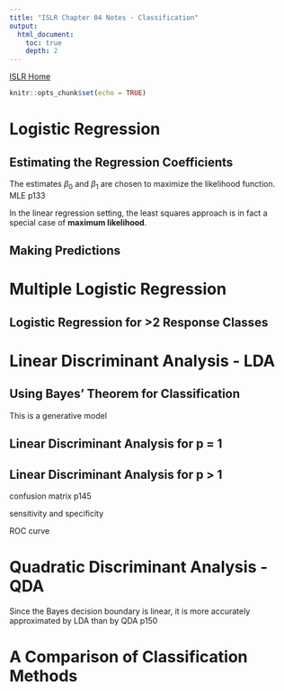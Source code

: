 ```yaml
---
title: "ISLR Chapter 04 Notes - Classification"
output:
  html_document:
    toc: true
    depth: 2      
---
```

[ISLR Home](../index.html)

```r
knitr::opts_chunk$set(echo = TRUE)
```

# Logistic Regression


## Estimating the Regression Coefficients

The estimates $\beta_0$ and $\beta_1$ are chosen to maximize the likelihood function. MLE p133

In the linear regression setting, the least squares approach is in fact a special case of **maximum likelihood**.

## Making Predictions

# Multiple Logistic Regression


## Logistic Regression for >2 Response Classes

# Linear Discriminant Analysis - LDA

## Using Bayes’ Theorem for Classification

This is a generative model

## Linear Discriminant Analysis for p = 1

## Linear Discriminant Analysis for p > 1

confusion matrix p145

sensitivity and specificity

ROC curve

# Quadratic Discriminant Analysis - QDA

Since the Bayes decision boundary is linear, it is more accurately approximated by LDA than by QDA p150



# A Comparison of Classification Methods




